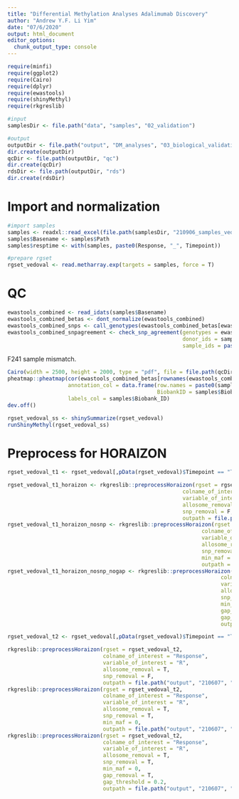 ```yaml
---
title: "Differential Methylation Analyses Adalimumab Discovery"
author: "Andrew Y.F. Li Yim"
date: "07/6/2020"
output: html_document
editor_options: 
  chunk_output_type: console
---
```


```r
require(minfi)
require(ggplot2)
require(Cairo)
require(dplyr)
require(ewastools)
require(shinyMethyl)
require(rkgreslib)
```

```r
#input
samplesDir <- file.path("data", "samples", "02_validation")

#output
outputDir <- file.path("output", "DM_analyses", "03_biological_validation", "aumc1", "210906")
dir.create(outputDir)
qcDir <- file.path(outputDir, "qc")
dir.create(qcDir)
rdsDir <- file.path(outputDir, "rds")
dir.create(rdsDir)
```

# Import and normalization

```r
#import samples
samples <- readxl::read_excel(file.path(samplesDir, "210906_samples_vedolizumab_aumc_validation1_PRJ0000008_CDMEDRESP.xlsx"))
samples$Basename <- samples$Path
samples$resptime <- with(samples, paste0(Response, "_", Timepoint))

#prepare rgset
rgset_vedoval <- read.metharray.exp(targets = samples, force = T)
```

# QC

```r
ewastools_combined <- read_idats(samples$Basename)
ewastools_combined_betas <- dont_normalize(ewastools_combined)
ewastools_combined_snps <- call_genotypes(ewastools_combined_betas[ewastools_combined$manifest[probe_type == 'rs', index], ], learn = F)
ewastools_combined_snpagreement <- check_snp_agreement(genotypes = ewastools_combined_snps, 
                                                       donor_ids = samples$Biobank_ID, 
                                                       sample_ids = paste0(samples$Sentrix_ID, "_", samples$Sentrix_Position))
```

F241 sample mismatch.

```r
Cairo(width = 2500, height = 2000, type = "pdf", file = file.path(qcDir, "Biobank_mismatch.pdf"), bg = "white", units = "px", dpi = 120)
pheatmap::pheatmap(cor(ewastools_combined_betas[rownames(ewastools_combined_snps$snps),]), 
                   annotation_col = data.frame(row.names = paste0(samples$Sentrix_ID, "_", samples$Sentrix_Position),
                                               BiobankID = samples$Biobank_ID), 
                   labels_col = samples$Biobank_ID)
dev.off()
```


```r
rgset_vedoval_ss <- shinySummarize(rgset_vedoval)
runShinyMethyl(rgset_vedoval_ss)
```

# Preprocess for HORAIZON

```r
rgset_vedoval_t1 <- rgset_vedoval[,pData(rgset_vedoval)$Timepoint == "T1"]

rgset_vedoval_t1_horaizon <- rkgreslib::preprocessHoraizon(rgset = rgset_vedoval_t1,
                                                       colname_of_interest = "Response", 
                                                       variable_of_interest = "R",
                                                       allosome_removal = T, 
                                                       snp_removal = F, 
                                                       outpath = file.path("output", "210607", "horaizon", "PRJ0000008_CDMEDRESP_infliximab_discovery_T1_betas_noob"))
rgset_vedoval_t1_horaizon_nosnp <- rkgreslib::preprocessHoraizon(rgset = rgset_vedoval_t1,
                                                             colname_of_interest = "Response", 
                                                             variable_of_interest = "R",
                                                             allosome_removal = T, 
                                                             snp_removal = T, 
                                                             min_maf = 0, 
                                                             outpath = file.path("output", "210607", "horaizon", "PRJ0000008_CDMEDRESP_infliximab_discovery_T1_betas_noob_nosnp"))
rgset_vedoval_t1_horaizon_nosnp_nogap <- rkgreslib::preprocessHoraizon(rgset = rgset_vedoval_t1,
                                                                   colname_of_interest = "Response", 
                                                                   variable_of_interest = "R", 
                                                                   allosome_removal = T, 
                                                                   snp_removal = T,
                                                                   min_maf = 0, 
                                                                   gap_removal = T,
                                                                   gap_threshold = 0.2,
                                                                   outpath = file.path("output", "210607", "horaizon", "PRJ0000008_CDMEDRESP_infliximab_discovery_T1_betas_noob_nosnp_nogap"))
```

```r
rgset_vedoval_t2 <- rgset_vedoval[,pData(rgset_vedoval)$Timepoint == "T2"]

rkgreslib::preprocessHoraizon(rgset = rgset_vedoval_t2,
                              colname_of_interest = "Response", 
                              variable_of_interest = "R",
                              allosome_removal = T, 
                              snp_removal = F, 
                              outpath = file.path("output", "210607", "horaizon", "PRJ0000008_CDMEDRESP_infliximab_discovery_T2_betas_noob"))
rkgreslib::preprocessHoraizon(rgset = rgset_vedoval_t2,
                              colname_of_interest = "Response", 
                              variable_of_interest = "R",
                              allosome_removal = T, 
                              snp_removal = T, 
                              min_maf = 0, 
                              outpath = file.path("output", "210607", "horaizon", "PRJ0000008_CDMEDRESP_infliximab_discovery_T2_betas_noob_nosnp"))
rkgreslib::preprocessHoraizon(rgset = rgset_vedoval_t2,
                              colname_of_interest = "Response", 
                              variable_of_interest = "R", 
                              allosome_removal = T, 
                              snp_removal = T,
                              min_maf = 0, 
                              gap_removal = T,
                              gap_threshold = 0.2,
                              outpath = file.path("output", "210607", "horaizon", "PRJ0000008_CDMEDRESP_infliximab_discovery_T2_betas_noob_nosnp_nogap"))

```
